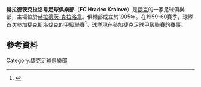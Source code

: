 {{Football club infobox
| clubname   = 賀拉戴克
| image      = 
| fullname   = FC Hradec Králové
| nickname   = ''Votroci'' (slaves)
| founded    = 1905年
| ground     = [[Všesportovní_stadion|Všesportovní stadion]]
| capacity   = 7,220
| chairman   = Ing. Richard Jukl
| manager    = [[Bohuslav_Pilný|Bohuslav Pilný]]
| league     = [[捷克足球甲級聯賽|捷克足球甲級聯賽]]
| season     = 2021–22
| position   = 捷甲，第 6 位
| website    = http://www.fchk.cz
| pattern_la1=_feyenoord1011A|pattern_b1=_hradec1112h|pattern_ra1=
| leftarm1=FFFFFF|body1=FFFFFF|rightarm1=FFFFFF|shorts1=FFFFFF|socks1=FFFFFF
| pattern_la2=_slaviasofia1011a|pattern_b2=_hradec1112a|pattern_ra2=
| leftarm2=000000|body2=000000|rightarm2=000000|shorts2=000000|socks2=000000
}}

'''赫拉德茨克拉洛韋足球俱樂部'''（'''FC Hradec Králové'''）是[[捷克|捷克]]的一家足球俱樂部，主場位於[[赫拉德茨-克拉洛韋|赫拉德茨-克拉洛韋]]。俱樂部成立於1905年。在1959–60賽季，球隊首次參加捷克斯洛伐克的甲級聯賽<ref>{{cite book|first=Luboš|last=Jeřábek|title=Český a československý fotbal – lexikon osobností a klubů|publisher=Grada Publishing|language=cs|year=2007|location=Prague, Czech Republic|isbn=978-80-247-1656-5|page=67}}</ref>。球隊現在參加捷克足球甲級聯賽的賽事。

== 參考資料 ==
{{Reflist}}

{{捷克甲組足球聯賽}}
[[Category:捷克足球俱樂部|Category:捷克足球俱樂部]]
